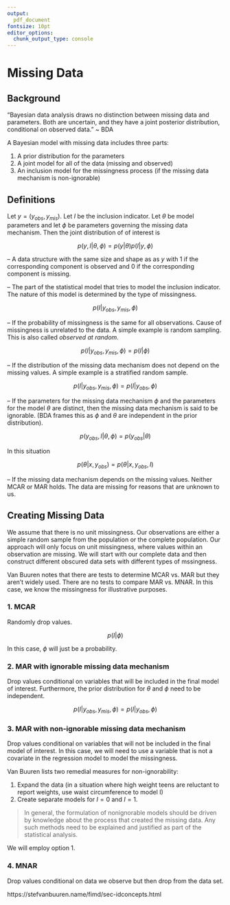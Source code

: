 ```yaml
---
output:
  pdf_document
fontsize: 10pt 
editor_options: 
  chunk_output_type: console
---
```


# Missing Data

## Background

"Bayesian data analysis draws no distinction between missing data and parameters. Both are uncertain, and they have a joint posterior distribution, conditional on observed data." ~ BDA

A Bayesian model with missing data includes three parts:

1. A prior distribution for the parameters
2. A joint model for all of the data (missing and observed)
3. An inclusion model for the missingness process (if the missing data mechanism is non-ignorable)

## Definitions

Let $y = (y_{obs}, y_{mis})$. Let $I$ be the inclusion indicator. Let $\theta$ be model parameters and let $\phi$ be parameters governing the missing data mechanism. Then the joint distribution of of interest is 

$$p(y, I|\theta, \phi) = p(y|\theta)p(I|y, \phi)$$

\vspace{0.25in}

\textbf{Definition:} \textit{inclusion indicator} -- A data structure with the same size and shape as as $y$ with 1 if the corresponding component is observed and 0 if the corresponding component is missing.

\vspace{0.25in}

\textbf{Definition:} \textit{inclusion model} -- The part of the statistical model that tries to model the inclusion indicator. The nature of this model is determined by the type of missingness. 

$$p(I|y_{obs}, y_{mis}, \phi)$$

\vspace{0.25in}

\textbf{Definition:} \textit{missing completely at random (MCAR)} -- If the probability of missingness is the same for all observations. Cause of missingness is unrelated to the data. A simple example is random sampling. This is also called *observed at random*.

$$p(I|y_{obs}, y_{mis}, \phi) = p(I| \phi)$$


\vspace{0.25in}

\textbf{Definition:} \textit{missing at random (MAR)} -- If the distribution of the missing data mechanism does not depend on the missing values. \textit{The distribution of the missing data mechanism can depend on fully observed values in the data and parameters for the missing data mechanism.} A simple example is a stratified random sample. 

$$p(I|y_{obs}, y_{mis}, \phi) = p(I|y_{obs}, \phi)$$

\vspace{0.25in}

\textbf{Definition:} \textit{ignorable missing data mechanism} -- If the parameters for the missing data mechanism $\phi$ and the parameters for the model $\theta$ are distinct, then the missing data mechanism is said to be ignorable. (BDA frames this as $\phi$ and $\theta$ are independent in the prior distribution). 

$$p(y_{obs},I|\theta, \phi) = p(y_{obs}|\theta)$$

In this situation

$$p(\theta|x, y_{obs}) = p(\theta|x, y_{obs}, I)$$

\vspace{0.25in}

\textbf{Definition:} \textit{missing not at random (MNAR)} -- If the missing data mechanism depends on the missing values. Neither MCAR or MAR holds. The data are missing for reasons that are unknown to us. 

## Creating Missing Data

We assume that there is no unit missingness. Our observations are either a simple random sample from the population or the complete population. Our approach will only focus on unit missingness, where values within an observation are missing. We will start with our complete data and then construct different obscured data sets with different types of mssingness. 

Van Buuren notes that there are tests to determine MCAR vs. MAR but they aren't widely used. There are no tests to compare MAR vs. MNAR. In this case, we know the missingness for illustrative purposes. 

### 1. MCAR

Randomly drop values. 

$$p(I| \phi)$$

In this case, $\phi$ will just be a probability.

### 2. MAR with ignorable missing data mechanism

Drop values conditional on variables that will be included in the final model of interest. Furthermore, the prior distribution for $\theta$ and $\phi$ need to be independent. 

$$p(I|y_{obs}, y_{mis}, \phi) = p(I|y_{obs}, \phi)$$

### 3. MAR with non-ignorable missing data mechanism

Drop values conditional on variables that will not be included in the final model of interest. In this case, we will need to use a variable that is not a covariate in the regression model to model the missingness. 

Van Buuren lists two remedial measures for non-ignorability:

1. Expand the data (in a situation where high weight teens are reluctant to report weights, use waist circumference to model I)
2. Create separate models for $I = 0$ and $I = 1$. 

> In general, the formulation of nonignorable models should be driven by knowledge about the process that created the missing data. Any such methods need to be explained and justified as part of the statistical analysis.

We will employ option 1. 

### 4. MNAR

Drop values conditional on data we observe but then drop from the data set.

https://stefvanbuuren.name/fimd/sec-idconcepts.html
 
